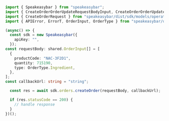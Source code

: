 ```typescript CreateOrder.ts
import { Speakeasybar } from "speakeasybar";
import { CreateOrderOrderUpdateRequestBodyInput, CreateOrderOrderUpdateResponse } from "speakeasybar/dist/sdk/models/callbacks";
import { CreateOrderRequest } from "speakeasybar/dist/sdk/models/operations";
import { APIError, ErrorT, OrderInput, OrderType } from "speakeasybar/dist/sdk/models/shared";

(async() => {
  const sdk = new Speakeasybar({
    apiKey: "",
  });
const requestBody: shared.OrderInput[] = [
  {
    productCode: "NAC-3F2D1",
    quantity: 715190,
    type: OrderType.Ingredient,
  },
];
const callbackUrl: string = "string";

  const res = await sdk.orders.createOrder(requestBody, callbackUrl);

  if (res.statusCode == 200) {
    // handle response
  }
})();
```
